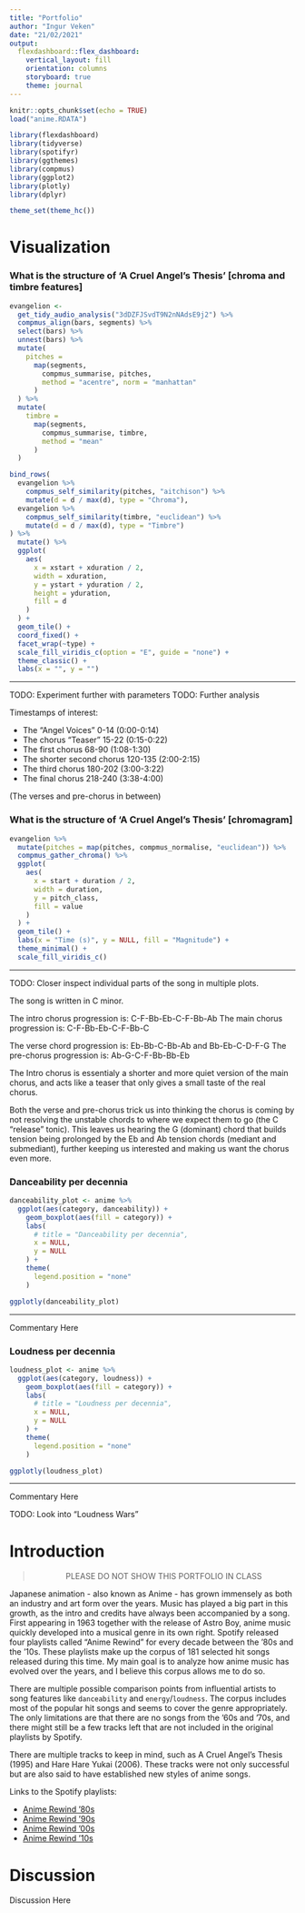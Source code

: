 ```yaml
---
title: "Portfolio"
author: "Ingur Veken"
date: "21/02/2021"
output: 
  flexdashboard::flex_dashboard:
    vertical_layout: fill
    orientation: columns
    storyboard: true
    theme: journal
---
```


```r
knitr::opts_chunk$set(echo = TRUE)
load("anime.RDATA")

library(flexdashboard)
library(tidyverse)
library(spotifyr)
library(ggthemes)
library(compmus)
library(ggplot2)
library(plotly)
library(dplyr)

theme_set(theme_hc())
```

Visualization {.storyboard}
=========================================

### What is the structure of 'A Cruel Angel's Thesis' [chroma and timbre features]

```r
evangelion <-
  get_tidy_audio_analysis("3dDZFJSvdT9N2nNAdsE9j2") %>%
  compmus_align(bars, segments) %>%
  select(bars) %>%
  unnest(bars) %>%
  mutate(
    pitches =
      map(segments,
        compmus_summarise, pitches,
        method = "acentre", norm = "manhattan"
      )
  ) %>%
  mutate(
    timbre =
      map(segments,
        compmus_summarise, timbre,
        method = "mean"
      )
  )

bind_rows(
  evangelion %>% 
    compmus_self_similarity(pitches, "aitchison") %>% 
    mutate(d = d / max(d), type = "Chroma"),
  evangelion %>% 
    compmus_self_similarity(timbre, "euclidean") %>% 
    mutate(d = d / max(d), type = "Timbre")
) %>%
  mutate() %>% 
  ggplot(
    aes(
      x = xstart + xduration / 2,
      width = xduration,
      y = ystart + yduration / 2,
      height = yduration,
      fill = d
    )
  ) +
  geom_tile() +
  coord_fixed() +
  facet_wrap(~type) +
  scale_fill_viridis_c(option = "E", guide = "none") +
  theme_classic() + 
  labs(x = "", y = "")
```

***

TODO: Experiment further with parameters
TODO: Further analysis

Timestamps of interest:

- The "Angel Voices" 0-14 (0:00-0:14)
- The chorus "Teaser" 15-22 (0:15-0:22)
- The first chorus 68-90 (1:08-1:30)
- The shorter second chorus 120-135 (2:00-2:15)
- The third chorus 180-202 (3:00-3:22)
- The final chorus 218-240 (3:38-4:00)

(The verses and pre-chorus in between)


### What is the structure of 'A Cruel Angel's Thesis' [chromagram]

```r
evangelion %>%
  mutate(pitches = map(pitches, compmus_normalise, "euclidean")) %>%
  compmus_gather_chroma() %>% 
  ggplot(
    aes(
      x = start + duration / 2,
      width = duration,
      y = pitch_class,
      fill = value
    )
  ) +
  geom_tile() +
  labs(x = "Time (s)", y = NULL, fill = "Magnitude") +
  theme_minimal() +
  scale_fill_viridis_c()
```

***

TODO: Closer inspect individual parts of the song in multiple plots.

The song is written in C minor.

The intro chorus progression is: C-F-Bb-Eb-C-F-Bb-Ab
The main chorus progression is:  C-F-Bb-Eb-C-F-Bb-C

The verse chord progression is: Eb-Bb-C-Bb-Ab and Bb-Eb-C-D-F-G
The pre-chorus progression is: Ab-G-C-F-Bb-Bb-Eb

The Intro chorus is essentialy a shorter and more quiet version of the main chorus, 
and acts like a teaser that only gives a small taste of the real chorus.

Both the verse and pre-chorus trick us into thinking the chorus is coming by not
resolving the unstable chords to where we expect them to go (the C "release" tonic).
This leaves us hearing the G (dominant) chord that builds tension being prolonged 
by the Eb and Ab tension chords (mediant and submediant), further keeping us interested
and making us want the chorus even more.


### Danceability per decennia

```r
danceability_plot <- anime %>%
  ggplot(aes(category, danceability)) +
    geom_boxplot(aes(fill = category)) + 
    labs(
      # title = "Danceability per decennia",
      x = NULL,
      y = NULL
    ) + 
    theme(
      legend.position = "none"
    )

ggplotly(danceability_plot)
```

***

Commentary Here

### Loudness per decennia

```r
loudness_plot <- anime %>%
  ggplot(aes(category, loudness)) +
    geom_boxplot(aes(fill = category)) + 
    labs(
      # title = "Loudness per decennia",
      x = NULL,
      y = NULL
    ) + 
    theme(
      legend.position = "none"
    )

ggplotly(loudness_plot)
```

***

Commentary Here

TODO: Look into "Loudness Wars"


Introduction
=========================================

> <center>PLEASE DO NOT SHOW THIS PORTFOLIO IN CLASS</center>

Japanese animation - also known as Anime - has grown immensely as both an industry and art form over the years. Music has played a big part in this growth, as the intro and credits have always been accompanied by a song. First appearing in 1963 together with the release of Astro Boy, anime music quickly developed into a musical genre in its own right. 
Spotify released four playlists called "Anime Rewind" for every decade between the '80s and the '10s.  These playlists make up the corpus of 181 selected hit songs released during this time. My main goal is to analyze how anime music has evolved over the years, and I believe this corpus allows me to do so. 

There are multiple possible comparison points from influential artists to song features like `danceability` and `energy`/`loudness`. The corpus includes most of the popular hit songs and seems to cover the genre appropriately. The only limitations are that there are no songs from the '60s and '70s, and there might still be a few tracks left that are not included in the original playlists by Spotify.

There are multiple tracks to keep in mind, such as A Cruel Angel's Thesis (1995) and Hare Hare Yukai (2006). These tracks were not only successful but are also said to have established new styles of anime songs. 

Links to the Spotify playlists:

- [Anime Rewind '80s](https://open.spotify.com/playlist/37i9dQZF1DXcFCZS9poESZ?si=X78joBOfSNybC2_h2ywCBQ)
- [Anime Rewind '90s](https://open.spotify.com/playlist/37i9dQZF1DXanOaZVFiwtB?si=cBGaz_VxRRW14iXdNAFQ8g)
- [Anime Rewind '00s](https://open.spotify.com/playlist/37i9dQZF1DWZZu9JWZK2dy?si=wPjUpf9pSSST3NhlYnkxjQ)
- [Anime Rewind '10s](https://open.spotify.com/playlist/37i9dQZF1DWYzHfIcEruXw?si=77LFyMfiSLSIwtcEN66MHw)

 


Discussion
=========================================

Discussion Here

